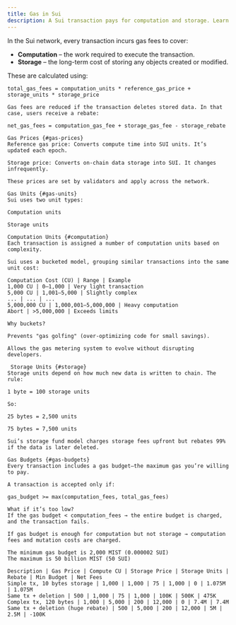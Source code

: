 ```yaml
---
title: Gas in Sui
description: A Sui transaction pays for computation and storage. Learn how gas fees, units, rebates, and budgets work.
---
```


In the Sui network, every transaction incurs gas fees to cover:

- **Computation** – the work required to execute the transaction.
- **Storage** – the long-term cost of storing any objects created or modified.

These are calculated using:

```text
total_gas_fees = computation_units * reference_gas_price + storage_units * storage_price

Gas fees are reduced if the transaction deletes stored data. In that case, users receive a rebate:

net_gas_fees = computation_gas_fee + storage_gas_fee - storage_rebate

Gas Prices {#gas-prices}
Reference gas price: Converts compute time into SUI units. It’s updated each epoch.

Storage price: Converts on-chain data storage into SUI. It changes infrequently.

These prices are set by validators and apply across the network.

Gas Units {#gas-units}
Sui uses two unit types:

Computation units

Storage units

Computation Units {#computation}
Each transaction is assigned a number of computation units based on complexity.

Sui uses a bucketed model, grouping similar transactions into the same unit cost:

Computation Cost (CU) | Range | Example
1,000 CU | 0–1,000 | Very light transaction
5,000 CU | 1,001–5,000 | Slightly complex
... | ... | ...
5,000,000 CU | 1,000,001–5,000,000 | Heavy computation
Abort | >5,000,000 | Exceeds limits

Why buckets?

Prevents "gas golfing" (over-optimizing code for small savings).

Allows the gas metering system to evolve without disrupting developers.

 Storage Units {#storage}
Storage units depend on how much new data is written to chain. The rule:

1 byte = 100 storage units

So:

25 bytes = 2,500 units

75 bytes = 7,500 units

Sui’s storage fund model charges storage fees upfront but rebates 99% if the data is later deleted.

Gas Budgets {#gas-budgets}
Every transaction includes a gas budget—the maximum gas you’re willing to pay.

A transaction is accepted only if:

gas_budget >= max(computation_fees, total_gas_fees)

What if it’s too low?
If the gas budget < computation_fees → the entire budget is charged, and the transaction fails.

If gas budget is enough for computation but not storage → computation fees and mutation costs are charged.

The minimum gas budget is 2,000 MIST (0.000002 SUI)
The maximum is 50 billion MIST (50 SUI)

Description | Gas Price | Compute CU | Storage Price | Storage Units | Rebate | Min Budget | Net Fees
Simple tx, 10 bytes storage | 1,000 | 1,000 | 75 | 1,000 | 0 | 1.075M | 1.075M
Same tx + deletion | 500 | 1,000 | 75 | 1,000 | 100K | 500K | 475K
Complex tx, 120 bytes | 1,000 | 5,000 | 200 | 12,000 | 0 | 7.4M | 7.4M
Same tx + deletion (huge rebate) | 500 | 5,000 | 200 | 12,000 | 5M | 2.5M | -100K




